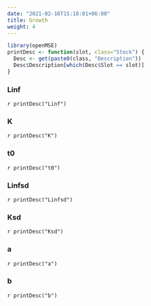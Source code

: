 ```yaml
---
date: "2021-02-16T15:18:01+06:00"
title: Growth
weight: 4
---
```


```r
library(openMSE)
printDesc <- function(slot, class="Stock") {
  Desc <- get(paste0(class, "Description"))
  Desc$Description[which(Desc$Slot == slot)]
}
```

### Linf
`r printDesc("Linf")`

### K 
`r printDesc("K")`

### t0
`r printDesc("t0")`

### Linfsd
`r printDesc("Linfsd")`

### Ksd
`r printDesc("Ksd")`

### a
`r printDesc("a")`

### b
`r printDesc("b")`
